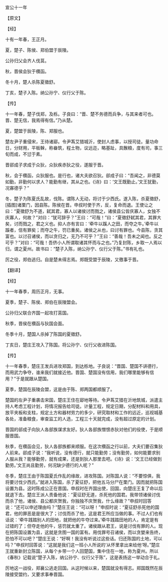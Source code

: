 

宣公十一年

【原文】

【经】

十有一年春，王正月。

夏，楚子、陈侯、郑伯盟于辰陵。

公孙归父会齐人伐莒。

秋，晋侯会狄于欑函。

冬十月，楚人杀陈夏徵舒。

丁亥，楚子入陈。纳公孙宁、仪行父于陈。

【传】

十一年春，楚子伐郑，及栎。子良曰：“晋、楚不务德而兵争，与其来者可也。晋、楚无信，我焉得有信。”乃从楚。

夏，楚盟于辰陵，陈、郑服也。

楚左尹子重侵宋，王待诸郔。令尹蒍艾猎城沂，使封人虑事，以授司徒。量功命日，分财用，平板榦，称畚筑，程土物，议远迩，略基趾，具餱粮，度有司，事三旬而成，不愆于素。

晋郤成子求成于众狄，众狄疾赤狄之役，遂服于晋。

秋，会于欑函，众狄服也。是行也，诸大夫欲召狄。郤成子曰：“吾闻之，非德莫如勤，非勤何以求人？能勤有继，其从之也。《诗》曰：‘文王既勤止。’文王犹勤，况寡德乎？”

冬，楚子为陈夏氏乱故，伐陈。谓陈人无动，将讨于少西氏。遂入陈，杀夏徵舒，[插图]诸栗门，因县陈。陈侯在晋。申叔时使于齐，反，复命而退。王使让之曰：“夏徵舒为不道，弑其君，寡人以诸侯讨而戮之，诸侯县公皆庆寡人，女独不庆寡人，何故？”对曰：“犹可辞乎？”王曰：“可哉！”曰：“夏徵舒弑其君，其罪大矣，讨而戮之，君之义也。抑人亦有言曰：‘牵牛以蹊人之田，而夺之牛。’牵牛以蹊者，信有罪矣；而夺之牛，罚已重矣。诸侯之从也，曰讨有罪也。今县陈，贪其富也。以讨召诸侯，而以贪归之，无乃不可乎？”王曰：“善哉！吾未之闻也。反之可乎？”对曰：“可哉！吾侪小人所谓取诸其怀而与之也。”乃复封陈，乡取一人焉以归，谓之夏州。故书曰：“楚子入陈，纳公孙宁、仪行父于陈。”书有礼也。

厉之役，郑伯逃归。自是楚未得志焉。郑既受盟于辰陵，又徼事于晋。

【翻译】

【经】

十一年春季，周历正月，无事。

夏季，楚子、陈侯、郑伯在辰陵盟会。

公孙归父联合齐国一起攻打莒国。

秋季，晋侯在欑函与狄国会面。

冬季十月，楚国人杀掉了陈国的夏徵舒。

丁亥日，楚庄王攻入了陈国。将公孙宁、仪行父收进陈国。

【传】

十一年春季，楚庄王发兵进攻郑国，到达栎地。子良说：“晋国、楚国不讲德行，而用武力争夺，谁来我们就接近他。晋国、楚国没有信用，我们哪里能够有信用？”于是就跟从楚国。

夏季，楚国在辰陵会盟，这是由于陈、郑两国都顺服了。

楚国的左尹子重袭击宋国，楚庄王住在郔地等待。令尹蒍艾猎在沂地筑城，派遣主持人考虑工程计划，将情况报告给司徒。计量工程，规定日期，分配材料和用具，放平夹板和支柱，规定土方和器材劳力的多少，研究取材和工作的远近，巡视城基各处，准备粮食，审查监工的人选，工程三十天就完成，没有超过原定的计划。

晋国的郤成子向狄人各部族谋求友好。狄人各部族憎恨赤狄对他们的役使，于是顺服晋国。

秋季，在欑函会见，狄人各部族都来顺服。在这次欑函之行以前，大夫们要召集狄人前来。郤成子说：“我听说，没有德行，就只能勤劳；没有勤劳，如何能要求别人服从我？能够勤劳，就有成果，还是到狄人那里去吧。《诗》说：‘文王已经做到勤劳。’文王尚且勤劳，何况缺少德行的人呢？”

冬季，楚庄王由于陈国夏氏作乱的缘故，进攻陈国。对陈国人说：“不要惊俱，我将要讨伐少西氏。”就进入陈国，杀了夏征舒，把他五马分尸在栗门。因而就把陈国设置为县。这时陈成公正在晋国。申叔时在齐国出使，回国，向楚庄王复了命以后就退下去。楚庄王派人责备他说：“夏征舒无道，杀死他的国君。我带领诸侯讨伐而杀了他，诸侯、县公都庆贺我，你独独不庆贺我，什么缘故？”申叔时回答说：“还可以申述理由吗？”楚庄王说：“可以呀！”申叔时说：“夏征舒杀死他的国君，他的罪恶是是很大了；讨伐而杀了他，这是君王所应当做的事。不过人们也有话说：‘牵牛践踏别人的田地，就把他的牛夺过来。’牵牛践踏田地的人，肯定是有过错的了；但夺走他的牛，惩罚就太重了。诸侯跟从君王，说是讨伐有罪的人。现在把陈国设置为县，这就是贪图一国的富有。用伐罪号召诸侯，而以贪婪来告终，恐怕不可以吧？”楚庄王说：“好啊！我没有听说过这些话。归还陈国的土地，可以吗？”申叔时回答说：“这就是我们这一班小人所说的‘从怀里拿出来给他’呀。”楚庄王就重新封立陈国，从每个乡带一个人回楚国，集中住在一地，称为夏州。所以《春秋》记载说“楚子入陈，纳公孙宁、仪行父于陈”，这是表扬这一举动合于礼。

厉地这一战役，郑襄公逃走回国。从这时候以来，楚国就没有得志。郑国既然在辰陵接受盟约，又要求事奉晋国。

